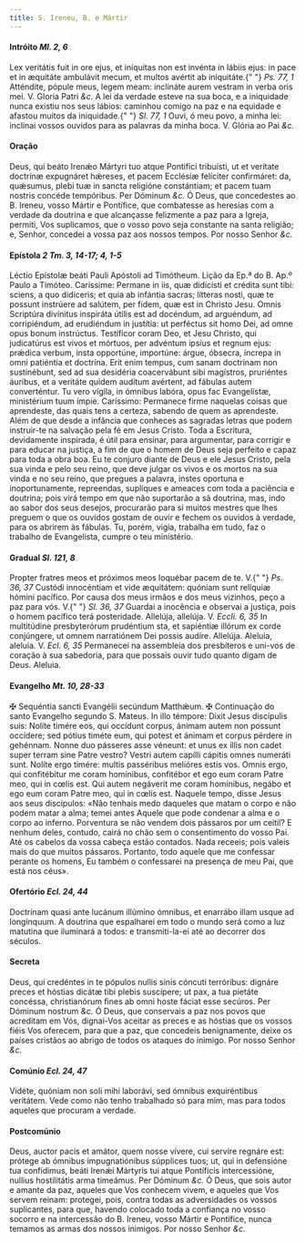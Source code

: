 ```yaml
---
title: S. Ireneu, B. e Mártir
---
```


#### Intróito <em>Ml. 2, 6</em>

<div class="grid grid-cols-2 gap-5">
  <span class="text-justify">
    Lex veritátis fuit in ore ejus, et iníquitas non est invénta in lábiis ejus:
    in pace et in æquitáte ambulávit mecum, et multos avértit ab iniquitáte.{" "}
    <em>Ps. 77, 1</em> Atténdite, pópule meus, legem meam: inclináte aurem
    vestram in verba oris mei. V. Gloria Patri <em>&c.</em>
  </span>
  <span class="text-justify">
    A lei da verdade esteve na sua boca, e a iniquidade nunca existiu nos seus
    lábios: caminhou comigo na paz e na equidade e afastou muitos da iniquidade.{" "}
    <em>Sl. 77, 1</em> Ouvi, ó meu povo, a minha lei: inclinai vossos ouvidos
    para as palavras da minha boca. V. Glória ao Pai <em>&c.</em>
  </span>
</div>

#### Oração

<div class="grid grid-cols-2 gap-5">
  <span class="text-justify">
    Deus, qui beáto Irenǽo Mártyri tuo atque Pontifici tribuísti, ut et veritate
    doctrínæ expugnáret hǽreses, et pacem Ecclésiæ felíciter confirmáret: da,
    quǽsumus, plebi tuæ in sancta religióne constántiam; et pacem tuam nostris
    concéde tempóribus. Per Dóminum <em>&c.</em>
  </span>
  <span class="text-justify">
    Ó Deus, que concedestes ao B. Ireneu, vosso Mártir e Pontífice, que
    combatesse as heresias com a verdade da doutrina e que alcançasse felizmente
    a paz para a Igreja, permiti, Vos suplicamos, que o vosso povo seja
    constante na santa religião; e, Senhor, concedei a vossa paz aos nossos
    tempos. Por nosso Senhor <em>&c.</em>
  </span>
</div>

#### Epístola <em>2 Tm. 3, 14-17; 4, 1-5</em>

<div class="grid grid-cols-2 gap-5">
  <span class="text-justify">
    Léctio Epístolæ beáti Pauli Apóstoli ad Timótheum.
  </span>
  <span class="text-justify">Lição da Ep.ª do B. Ap.º Paulo a Timóteo.</span>
  <span class="text-justify">
    Caríssime: Permane in iis, quæ didicísti et crédita sunt tibi: sciens, a quo
    didíceris; et quia ab infántia sacras; lítteras nosti, quæ te possunt
    instrúere ad salútem, per fidem, quæ est in Christo Jesu. Omnis Scriptúra
    divínitus inspiráta útilis est ad docéndum, ad arguéndum, ad corripiéndum,
    ad erudiéndum in justítia: ut perféctus sit homo Dei, ad omne opus bonum
    instrúctus. Testíficor coram Deo, et Jesu Christo, qui judicatúrus est vivos
    et mórtuos, per advéntum ipsíus et regnum ejus: prǽdica verbum, insta
    opportúne, importúne: árgue, óbsecra, íncrepa in omni patiéntia et doctrína.
    Erit enim tempus, cum sanam doctrínam non sustinébunt, sed ad sua desidéria
    coacervábunt sibi magístros, pruriéntes áuribus, et a veritáte quidem
    audítum avértent, ad fábulas autem converténtur. Tu vero vígila, in ómnibus
    labóra, opus fac Evangelístæ, ministérium tuum ímpie.
  </span>
  <span class="text-justify">
    Caríssimo: Permanece firme naquelas coisas que aprendeste, das quais tens a
    certeza, sabendo de quem as aprendeste. Além de que desde a infância que
    conheces as sagradas letras que podem instruir-te na salvação pela fé em
    Jesus Cristo. Toda a Escritura, devidamente inspirada, é útil para ensinar,
    para argumentar, para corrigir e para educar na justiça, a fim de que o
    homem de Deus seja perfeito e capaz para toda a obra boa. Eu te conjuro
    diante de Deus e ele Jesus Cristo, pela sua vinda e pelo seu reino, que deve
    julgar os vivos e os mortos na sua vinda e no seu reino, que pregues a
    palavra, instes oportuna e inoportunamente, repreendas, supliques e ameaces
    com toda a paciência e doutrina; pois virá tempo em que não suportarão a sã
    doutrina, mas, indo ao sabor dos seus desejos, procurarão para si muitos
    mestres que lhes preguem o que os ouvidos gostam de ouvir e fechem os
    ouvidos à verdade, para os abrirem às fábulas. Tu, porém, vigia, trabalha em
    tudo, faz o trabalho de Evangelista, cumpre o teu ministério.
  </span>
</div>

#### Gradual <em>Sl. 121, 8</em>

<div class="grid grid-cols-2 gap-5">
  <span class="text-justify">
    Propter fratres meos et próximos meos loquébar pacem de te. V.{" "}
    <em>Ps. 36, 37</em> Custódi innocéntiam et vide æquitátem: quóniam sunt
    relíquiæ hómini pacífico.
  </span>
  <span class="text-justify">
    Por causa dos meus irmãos e dos meus vizinhos, peço a paz para vós. V.{" "}
    <em>Sl. 36, 37</em> Guardai a inocência e observai a justiça, pois o homem
    pacífico terá posteridade.
  </span>
  <span class="text-justify">
    Allelúja, allelúja. V. <em>Eccli. 6, 35</em> In multitúdine presbyterórum
    prudéntium sta, et sapiéntiæ illórum ex corde conjúngere, ut omnem
    narratiónem Dei possis audíre. Allelúja.
  </span>
  <span class="text-justify">
    Aleluia, aleluia. V. <em>Ecl. 6, 35</em> Permanecei na assembleia dos
    presbíteros e uni-vos de coração à sua sabedoria, para que possais ouvir
    tudo quanto digam de Deus. Aleluia.
  </span>
</div>

#### Evangelho <em>Mt. 10, 28-33</em>

<div class="grid grid-cols-2 gap-5">
  <span class="text-justify">
    <span class="text-red-500">&#10016;</span> Sequéntia sancti Evangélii
    secúndum Matthǽum.
  </span>
  <span class="text-justify">
    <span class="text-red-500">&#10016;</span> Continuação do santo Evangelho
    segundo S. Mateus.
  </span>
  <span class="text-justify">
    In illo témpore: Dixit Jesus discípulis suis: Nolíte timére eos, qui
    occídunt corpus, ánimam autem non possunt occídere; sed pótius timéte eum,
    qui potest et ánimam et corpus pérdere in gehénnam. Nonne duo pásseres asse
    véneunt: et unus ex illis non cadet super terram sine Patre vestro? Vestri
    autem capílli cápitis omnes numeráti sunt. Nolíte ergo timére: multis
    passéribus melióres estis vos. Omnis ergo, qui confitébitur me coram
    homínibus, confitébor et ego eum coram Patre meo, qui in cœlis est. Qui
    autem negáverit me coram homínibus, negábo et ego eum coram Patre meo, qui
    in cœlis est.
  </span>
  <span class="text-justify">
    Naquele tempo, disse Jesus aos seus discípulos: «Não tenhais medo daqueles
    que matam o corpo e não podem matar a alma; temei antes Aquele que pode
    condenar a alma e o corpo ao inferno. Porventura se não vendem dois pássaros
    por um ceitil? E nenhum deles, contudo, cairá no chão sem o consentimento do
    vosso Pai. Até os cabelos da vossa cabeça estão contados. Nada receeis; pois
    valeis mais do que muitos pássaros. Portanto, todo aquele que me confessar
    perante os homens, Eu também o confessarei na presença de meu Pai, que está
    nos céus».
  </span>
</div>

#### Ofertório <em>Ecl. 24, 44</em>

<div class="grid grid-cols-2 gap-5">
  <span class="text-justify">
    Doctrínam quasi ante lucánum illúmino ómnibus, et enarrábo illam usque ad
    longínquum.
  </span>
  <span class="text-justify">
    A doutrina que espalharei em todo o mundo será como a luz matutina que
    iluminará a todos: e transmiti-la-ei até ao decorrer dos séculos.
  </span>
</div>

#### Secreta

<div class="grid grid-cols-2 gap-5">
  <span class="text-justify">
    Deus, qui credéntes in te pópulos nullis sinis cóncuti terróribus: dignáre
    preces et hóstias dicátæ tibi plebis suscípere; ut pax, a tua pietáte
    concéssa, christianórum fines ab omni hoste fáciat esse secúros. Per Dóminum
    nostrum <em>&c.</em>
  </span>
  <span class="text-justify">
    Ó Deus, que conservais a paz nos povos que acreditam em Vós, dignai-Vos
    aceitar as preces e as hóstias que os vossos fiéis Vos oferecem, para que a
    paz, que concedeis benignamente, deixe os países cristãos ao abrigo de todos
    os ataques do inimigo. Por nosso Senhor <em>&c.</em>
  </span>
</div>

#### Comúnio <em>Ecl. 24, 47</em>

<div class="grid grid-cols-2 gap-5">
  <span class="text-justify">
    Vidéte, quóniam non soli mihi laborávi, sed ómnibus exquiréntibus veritátem.
  </span>
  <span class="text-justify">
    Vede como não tenho trabalhado só para mim, mas para todos aqueles que
    procuram a verdade.
  </span>
</div>

#### Postcomúnio

<div class="grid grid-cols-2 gap-5">
  <span class="text-justify">
    Deus, auctor pacis et amátor, quem nosse vívere, cui servíre regnáre est:
    prótege ab ómnibus impugnatiónibus súpplices tuos; ut, qui in defensióne tua
    confídimus, beáti Irenǽi Mártyris tui atque Pontíficis intercessióne,
    nullius hostilitátis arma timeámus. Per Dóminum <em>&c.</em>
  </span>
  <span class="text-justify">
    Ó Deus, que sois autor e amante da paz, aqueles que Vos conhecem vivem, e
    aqueles que Vos servem reinam: protegei, pois, contra todas as adversidades
    os vossos suplicantes, para que, havendo colocado toda a confiança no vosso
    socorro e na intercessão do B. Ireneu, vosso Mártir e Pontífice, nunca
    temamos as armas dos nossos inimigos. Por nosso Senhor <em>&c.</em>
  </span>
</div>
